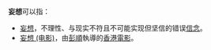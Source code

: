 '''妄想'''可以指：
*[[妄想|妄想]]，不理性、与现实不符且不可能实现但坚信的错误[[信念|信念]]。
*[[妄想_(电影)|妄想 (电影)]]，由[[彭順|彭順]]執導的[[香港電影|香港電影]]。

{{disambig|Cat=二字作品消歧义}}